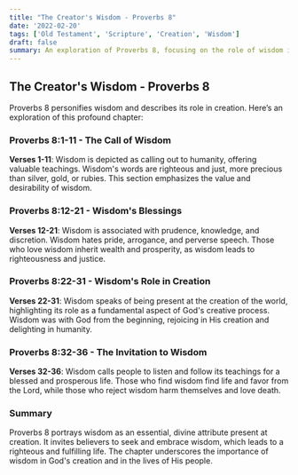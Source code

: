 ```yaml
---
title: "The Creator's Wisdom - Proverbs 8"
date: '2022-02-20'
tags: ['Old Testament', 'Scripture', 'Creation', 'Wisdom']
draft: false
summary: An exploration of Proverbs 8, focusing on the role of wisdom in creation and its significance for believers.
---
```


## The Creator's Wisdom - Proverbs 8

Proverbs 8 personifies wisdom and describes its role in creation. Here’s an exploration of this profound chapter:

### Proverbs 8:1-11 - The Call of Wisdom

**Verses 1-11**: Wisdom is depicted as calling out to humanity, offering valuable teachings. Wisdom's words are righteous and just, more precious than silver, gold, or rubies. This section emphasizes the value and desirability of wisdom.

### Proverbs 8:12-21 - Wisdom's Blessings

**Verses 12-21**: Wisdom is associated with prudence, knowledge, and discretion. Wisdom hates pride, arrogance, and perverse speech. Those who love wisdom inherit wealth and prosperity, as wisdom leads to righteousness and justice.

### Proverbs 8:22-31 - Wisdom's Role in Creation

**Verses 22-31**: Wisdom speaks of being present at the creation of the world, highlighting its role as a fundamental aspect of God's creative process. Wisdom was with God from the beginning, rejoicing in His creation and delighting in humanity.

### Proverbs 8:32-36 - The Invitation to Wisdom

**Verses 32-36**: Wisdom calls people to listen and follow its teachings for a blessed and prosperous life. Those who find wisdom find life and favor from the Lord, while those who reject wisdom harm themselves and love death.

### Summary

Proverbs 8 portrays wisdom as an essential, divine attribute present at creation. It invites believers to seek and embrace wisdom, which leads to a righteous and fulfilling life. The chapter underscores the importance of wisdom in God's creation and in the lives of His people.
